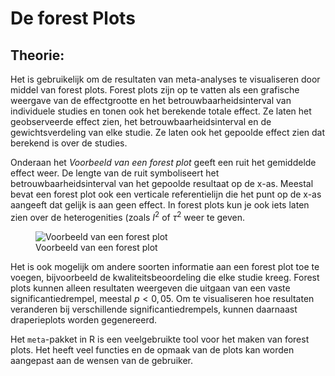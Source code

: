 # De forest Plots

## Theorie:
Het is gebruikelijk om de resultaten van meta-analyses te visualiseren door middel van forest plots. Forest plots zijn op te vatten als een grafische weergave van de effectgrootte en het betrouwbaarheidsinterval van individuele studies en tonen ook het berekende totale effect. Ze laten het geobserveerde effect zien, het betrouwbaarheidsinterval en de gewichtsverdeling van elke studie. Ze laten ook het gepoolde effect zien dat berekend is over de studies.

Onderaan het *Voorbeeld van een forest plot* geeft een ruit het gemiddelde effect weer. De lengte van de ruit symboliseert het betrouwbaarheidsinterval van het gepoolde resultaat op de x-as. Meestal bevat een forest plot ook een verticale referentielijn die het punt op de x-as aangeeft dat gelijk is aan geen effect. In forest plots kun je ook iets laten zien over de heterogenities (zoals $I^2$ of $\tau^2$ weer te geven.

![Voorbeeld van een forest plot](img/Screenshot3.png)

Het is ook mogelijk om andere soorten informatie aan een forest plot toe te voegen, bijvoorbeeld de kwaliteitsbeoordeling die elke studie kreeg. Forest plots kunnen alleen resultaten weergeven die uitgaan van een vaste significantiedrempel, meestal $p<0,05$. Om te visualiseren hoe resultaten veranderen bij verschillende significantiedrempels, kunnen daarnaast draperieplots worden gegenereerd.

Het `meta`-pakket in R is een veelgebruikte tool voor het maken van forest plots. Het heeft veel functies en de opmaak van de plots kan worden aangepast aan de wensen van de gebruiker. 
